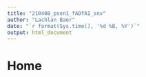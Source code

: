```yaml
---
title: "210408_psen1_fADfAI_snv"
author: "Lachlan Baer"
date: "`r format(Sys.time(), '%d %B, %Y')`"
output: html_document
---
```


# Home